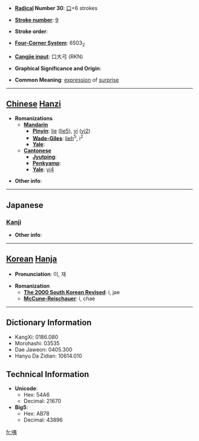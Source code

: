 * '''[[Wiktionary:Chinese radical index| Radical]] Number 30''': [[Wiktionary:Chinese radical index 口|口]]+6 strokes

* '''[[Wiktionary:Chinese total strokes index|Stroke number]]''': [[Wiktionary:Chinese total strokes index 9|9]]

* '''Stroke order''': 

* '''[[Wiktionary:Chinese four corner index|Four-Corner System]]''': 6503<sub>2</sub>

* '''[[Wiktionary:Chinese Cangjie index|Cangjie input]]''': 口大弓 (RKN)

* '''Graphical Significance and Origin''': 

* '''Common Meaning''': [[expression]] of [[surprise]]

----

== [[Chinese]] [[Hanzi]] ==

* '''Romanizations'''
** '''[[Mandarin]]'''
*** '''[[Pinyin]]''': [[lie]] ([[lie5]]), [[yí]] ([[yi2]])
*** '''[[Wade-Giles]]''': [[lieh]]<sup>5</sup>, i<sup>2</sup>
*** '''[[Yale]]''': 
** '''[[Cantonese]]'''
*** '''[[Jyutping]]''':
*** '''[[Penkyamp]]''': 
*** '''[[Yale]]''': [[yi4]]

* '''Other info''': 

----

==Japanese==
===[[Kanji]]===
{{kanji|on readings=[[い]] (i), [[き]] (ki), [[たい]] (tai), [[だい]] (dai)
|kun readings=[[といき]] (toiki)
}}

* '''Other info''':  

----

== [[Korean]] [[Hanja]] ==

* '''Pronunciation''': 이, 재

* '''Romanization'''
** '''[[The 2000 South Korean Revised Romanization|The 2000 South Korean Revised]]''': i, jae
** '''[[McCune-Reischauer]]''': i, chae

----

== Dictionary Information ==

* KangXi: 0186.080
* Morohashi: 03535
* Dae Jaweon: 0405.300
* Hanyu Da Zidian: 10614.010

== Technical Information ==

* '''Unicode''':
** Hex: 54A6
** Decimal: 21670
* '''Big5''':
** Hex: AB78
** Decimal: 43896

[[fr:咦]]